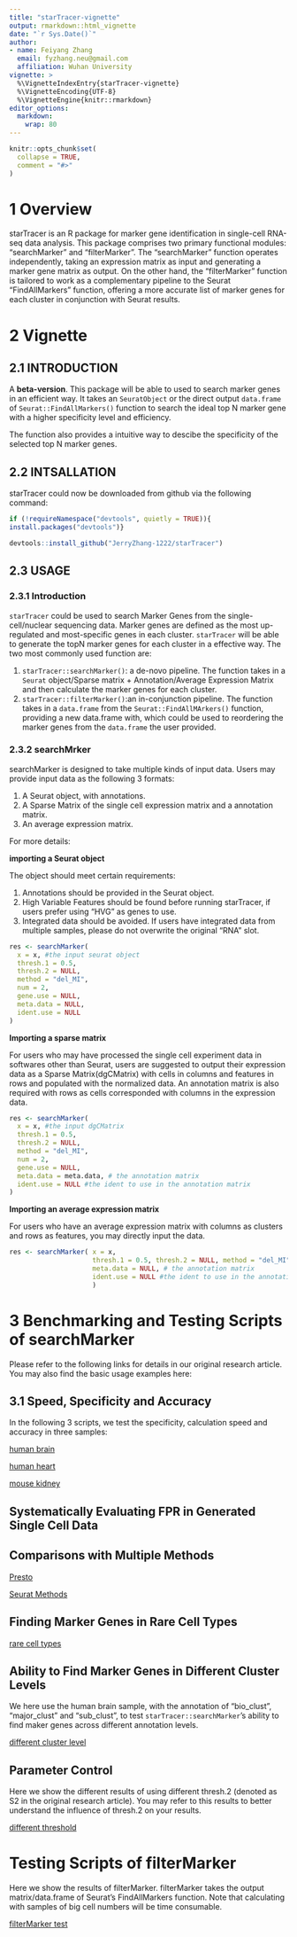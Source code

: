 ```yaml
---
title: "starTracer-vignette"
output: rmarkdown::html_vignette
date: "`r Sys.Date()`"
author: 
- name: Feiyang Zhang
  email: fyzhang.neu@gmail.com
  affiliation: Wuhan University
vignette: >
  %\VignetteIndexEntry{starTracer-vignette}
  %\VignetteEncoding{UTF-8}
  %\VignetteEngine{knitr::rmarkdown}
editor_options: 
  markdown: 
    wrap: 80
---
```


```r
knitr::opts_chunk$set(
  collapse = TRUE,
  comment = "#>"
)
```

# 1 Overview

starTracer is an R package for marker gene identification in single-cell RNA-seq
data analysis. This package comprises two primary functional modules:
"searchMarker" and "filterMarker". The "searchMarker" function operates
independently, taking an expression matrix as input and generating a marker gene
matrix as output. On the other hand, the "filterMarker" function is tailored to
work as a complementary pipeline to the Seurat "FindAllMarkers" function,
offering a more accurate list of marker genes for each cluster in conjunction
with Seurat results.

# 2 Vignette

## 2.1 INTRODUCTION

A **beta-version**. This package will be able to used to search marker genes in
an efficient way. It takes an `SeuratObject` or the direct output `data.frame`
of `Seurat::FindAllMarkers()` function to search the ideal top N marker gene
with a higher specificity level and efficiency.

The function also provides a intuitive way to descibe the specificity of the
selected top N marker genes.

## 2.2 INTSALLATION

starTracer could now be downloaded from github via the following command:

```r
if (!requireNamespace("devtools", quietly = TRUE)){
install.packages("devtools")}

devtools::install_github("JerryZhang-1222/starTracer")
```

## 2.3 USAGE

### 2.3.1 Introduction

`starTracer` could be used to search Marker Genes from the single-cell/nuclear
sequencing data. Marker genes are defined as the most up-regulated and
most-specific genes in each cluster. `starTracer` will be able to generate the
topN marker genes for each cluster in a effective way. The two most commonly
used function are:

1.  `starTracer::searchMarker()`: a de-novo pipeline. The function takes in a
    `Seurat` object/Sparse matrix + Annotation/Average Expression Matrix and
    then calculate the marker genes for each cluster.
2.  `starTracer::filterMarker()`:an in-conjunction pipeline. The function takes
    in a `data.frame` from the `Seurat::FindAllMArkers()` function, providing a
    new data.frame with, which could be used to reordering the marker genes from
    the `data.frame` the user provided.

### 2.3.2 searchMrker

searchMarker is designed to take multiple kinds of input data. Users may provide
input data as the following 3 formats:

1.  A Seurat object, with annotations.
2.  A Sparse Matrix of the single cell expression matrix and a annotation
    matrix.
3.  An average expression matrix.

For more details:

**importing a Seurat object**

The object should meet certain requirements:

1.  Annotations should be provided in the Seurat object.
2.  High Variable Features should be found before running starTracer, if users
    prefer using "HVG" as genes to use.
3.  Integrated data should be avoided. If users have integrated data from
    multiple samples, please do not overwrite the original "RNA" slot.

```r
res <- searchMarker(
  x = x, #the input seurat object
  thresh.1 = 0.5,
  thresh.2 = NULL,
  method = "del_MI", 
  num = 2,
  gene.use = NULL,
  meta.data = NULL,
  ident.use = NULL
)
```

**Importing a sparse matrix**

For users who may have processed the single cell experiment data in softwares
other than Seurat, users are suggested to output their expression data as a
Sparse Matrix(dgCMatrix) with cells in columns and features in rows and
populated with the normalized data. An annotation matrix is also required with
rows as cells corresponded with columns in the expression data.

```r
res <- searchMarker(
  x = x, #the input dgCMatrix
  thresh.1 = 0.5,
  thresh.2 = NULL,
  method = "del_MI",
  num = 2,
  gene.use = NULL,
  meta.data = meta.data, # the annotation matrix
  ident.use = NULL #the ident to use in the annotation matrix
)
```

**Importing an average expression matrix**

For users who have an average expression matrix with columns as clusters and
rows as features, you may directly input the data.

```r
res <- searchMarker( x = x, 
                     thresh.1 = 0.5, thresh.2 = NULL, method = "del_MI", num = 2, gene.use = NULL, 
                     meta.data = NULL, # the annotation matrix 
                     ident.use = NULL #the ident to use in the annotation matrix 
                     )
```

# 3 Benchmarking and Testing Scripts of searchMarker

Please refer to the following links for details in our original research
article. You may also find the basic usage examples here:

## 3.1 Speed, Specificity and Accuracy

In the following 3 scripts, we test the specificity, calculation speed and
accuracy in three samples:

[human brain](https://jerryzhang-1222.github.io/brain.html)

[human heart](https://jerryzhang-1222.github.io/heart_big.html)

[mouse kidney](https://jerryzhang-1222.github.io/kidney.html)

## Systematically Evaluating FPR in Generated Single Cell Data

## Comparisons with Multiple Methods

[Presto](https://jerryzhang-1222.github.io/Presto.html)

[Seurat Methods](https://jerryzhang-1222.github.io/Controls.html)

## Finding Marker Genes in Rare Cell Types

[rare cell
types](https://jerryzhang-1222.github.io/rare_cell_type_performance.html)

## Ability to Find Marker Genes in Different Cluster Levels

We here use the human brain sample, with the annotation of "bio_clust",
"major_clust" and "sub_clust", to test `starTracer::searchMarker`'s ability to
find maker genes across different annotation levels.

[different cluster
level](https://jerryzhang-1222.github.io/different_cluster_level.html)

## Parameter Control

Here we show the different results of using different thresh.2 (denoted as S2 in
the original research article). You may refer to this results to better
understand the influence of thresh.2 on your results.

[different threshold](https://jerryzhang-1222.github.io/Different_thresh.html)

# Testing Scripts of filterMarker

Here we show the results of filterMarker. filterMarker takes the output
matrix/data.frame of Seurat's FindAllMarkers function. Note that calculating
with samples of big cell numbers will be time consumable.

[filterMarker test](https://jerryzhang-1222.github.io/FilterMarkerTest_v3.html)
